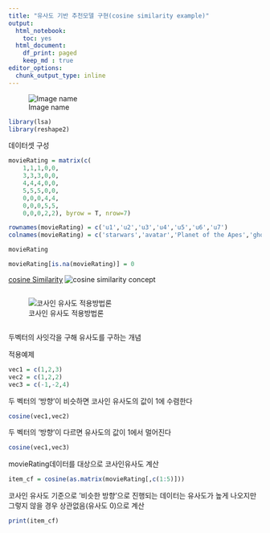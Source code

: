 ```yaml
---
title: "유사도 기반 추천모델 구현(cosine similarity example)"
output:
  html_notebook: 
    toc: yes
  html_document:
    df_print: paged
    keep_md : true
editor_options:
  chunk_output_type: inline
---
```

![Image name](https://greeksharifa.github.io/public/img/Machine_Learning/2019-12-17-Recommendation%20System/01.JPG)



```r
library(lsa)
library(reshape2)
```

데이터셋 구성
```r
movieRating = matrix(c(
    1,1,1,0,0,
    3,3,3,0,0,
    4,4,4,0,0,
    5,5,5,0,0,
    0,0,0,4,4,
    0,0,0,5,5,
    0,0,0,2,2), byrow = T, nrow=7)

```
```r
rownames(movieRating) = c('u1','u2','u3','u4','u5','u6','u7')
colnames(movieRating) = c('starwars','avatar','Planet of the Apes','ghost','titanic')
```

```r
movieRating
```

```r
movieRating[is.na(movieRating)] = 0
```
[cosine Similarity](https://ko.wikipedia.org/wiki/%EC%BD%94%EC%82%AC%EC%9D%B8_%EC%9C%A0%EC%82%AC%EB%8F%84)
![cosine similarity concept](https://wikidocs.net/images/page/24603/%EC%BD%94%EC%82%AC%EC%9D%B8%EC%9C%A0%EC%82%AC%EB%8F%84.PNG)
```r

```

![코사인 유사도 적용방법론](http://euriion.com/wp-content/uploads/2014/09/200px-Dot_Product.svg_.png)
```r

```
두벡터의 사잇각을 구해 유사도를 구하는 개념

적용예제
```r
vec1 = c(1,2,3)
vec2 = c(1,2,2)
vec3 = c(-1,-2,4)
```

두 벡터의 '방향'이 비슷하면 코사인 유사도의 값이 1에 수렴한다
```r
cosine(vec1,vec2)
```

두 벡터의 '방향'이 다르면 유사도의 값이 1에서 멀어진다
```r
cosine(vec1,vec3)
```

movieRating데이터를 대상으로 코사인유사도 계산
```r
item_cf = cosine(as.matrix(movieRating[,c(1:5)]))
```

코사인 유사도 기준으로 '비슷한 방향'으로 진행되는 데이터는 유사도가 높게 나오지만
그렇지 않을 경우 상관없음(유사도 0)으로 계산
```r
print(item_cf)
```